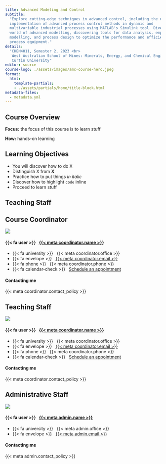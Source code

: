 ```yaml
---
title: Advanced Modeling and Control
subtitle: 
  "Explore cutting-edge techniques in advanced control, including the design and
  implementation of advanced process control methods in dynamic and
  multivariable industrial processes using MATLAB's Simulink tool. Dive into the
  world of advanced modelling, discovering tools for data analysis, empirical
  modelling, and process design to optimize the performance and efficiency of
  process equipment."
details: 
  "CHEN4011, Semester 2, 2023 <br>
   West Australian School of Mines: Minerals, Energy, and Chemical Engineering <br>
   Curtin University"
editor: source
course-logo: ./assets/images/amc-course-hero.jpeg
format:
  html:
    template-partials:
    - ./assets/partials/home/title-block.html
metadata-files:
  - metadata.yml
---
```


## Course Overview

**Focus:** the focus of this course is to learn stuff

**How:** hands-on learning

## Learning Objectives

- You will discover how to do X
- Distinguish X from **X**
- Practice how to put things _in italic_
- Discover how to highlight `code` inline
- Proceed to learn stuff


## Teaching Staff

::: {.panel-tabset}
## Course Coordinator

<!-- Grid person --> 
::: {.grid .person}
::: {.g-col-12 .g-col-sm-6 .g-col-md-4}
<!-- ### photo -->
![]({{< meta coordinator.photo >}})
:::

::: {.g-col-12 .g-col-sm-6 .g-col-md-4}
<!-- ### info -->
#### {{< fa user >}} &nbsp; [{{< meta coordinator.name >}}]({{< meta coordinator.url >}})

- {{< fa university >}} &nbsp; {{< meta coordinator.office >}}
- {{< fa envelope >}} &nbsp; <a href="mailto:{{< meta coordinator.email >}}">{{< meta coordinator.email >}}</a>
- {{< fa phone >}} &nbsp; {{< meta coordinator.phone >}}
- {{< fa calendar-check >}} &nbsp; [Schedule an appointment]({{< meta coordinator.appointment_url >}})
:::

::: {.g-col-12 .g-col-md-4 .contact-policy}
<!-- ### contact-policy -->
#### Contacting me
{{< meta coordinator.contact_policy >}}
:::
::: 
<!-- Grid person --> 


## Teaching Staff

<!-- Grid person --> 
::: {.grid .person}
::: {.g-col-12 .g-col-sm-6 .g-col-md-4}
<!-- ### photo -->
![]({{< meta coordinator.photo >}})
:::

::: {.g-col-12 .g-col-sm-6 .g-col-md-4}
<!-- ### info -->
#### {{< fa user >}} &nbsp; [{{< meta coordinator.name >}}]({{< meta coordinator.url >}})

- {{< fa university >}} &nbsp; {{< meta coordinator.office >}}
- {{< fa envelope >}} &nbsp; <a href="mailto:{{< meta coordinator.email >}}">{{< meta coordinator.email >}}</a>
- {{< fa phone >}} &nbsp; {{< meta coordinator.phone >}}
- {{< fa calendar-check >}} &nbsp; [Schedule an appointment]({{< meta coordinator.appointment_url >}})
:::

::: {.g-col-12 .g-col-md-4 .contact-policy}
<!-- ### contact-policy -->
#### Contacting me
{{< meta coordinator.contact_policy >}}
:::
::: 
<!-- Grid person --> 


## Administrative Staff

<!-- Grid person --> 
::: {.grid .person}
::: {.g-col-12 .g-col-sm-6 .g-col-md-4}
<!-- ### photo -->
![]({{< meta admin.photo >}})
:::

::: {.g-col-12 .g-col-sm-6 .g-col-md-4}
<!-- ### info -->
#### {{< fa user >}} &nbsp; [{{< meta admin.name >}}]({{< meta admin.url >}})

- {{< fa university >}} &nbsp; {{< meta admin.office >}}
- {{< fa envelope >}} &nbsp; <a href="mailto:{{< meta admin.email >}}">{{< meta admin.email >}}</a>
:::

::: {.g-col-12 .g-col-md-4 .contact-policy}
<!-- ### contact-policy -->
#### Contacting me
{{< meta admin.contact_policy >}}
:::
::: 
<!-- Grid person --> 

:::

